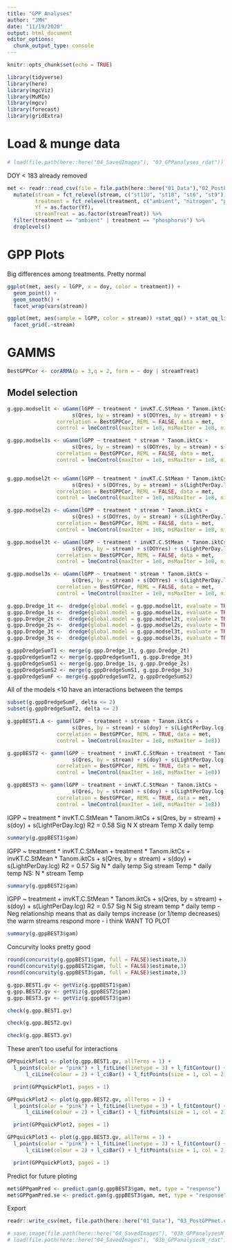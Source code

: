 ```yaml
---
title: "GPP Analyses"
author: "JMH"
date: "11/19/2020"
output: html_document
editor_options: 
  chunk_output_type: console
---
```


```r
knitr::opts_chunk$set(echo = TRUE)
```

```r
library(tidyverse)
library(here)
library(mgcViz)
library(MuMIn)
library(mgcv)
library(forecast)
library(gridExtra)
```

# Load & munge data
```r
# load(file.path(here::here("04_SavedImages"), "03_GPPanalyses_rdat"))
```


DOY < 183 already removed
```r
met <- readr::read_csv(file = file.path(here::here("01_Data"),"02_PostERmet.csv")) %>% 
  mutate(stream = fct_relevel(stream, c("st11U", "st18", "st6", "st9")),
         treatment = fct_relevel(treatment, c("ambient", "nitrogen", "phosphorus")),
         Yf = as.factor(Yf),
         streamTreat = as.factor(streamTreat)) %>% 
  filter(treatment == "ambient" | treatment == "phosphorus") %>% 
  droplevels()
```

# GPP Plots
Big differences among treatments. Pretty normal
```r
ggplot(met, aes(y = lGPP, x = doy, color = treatment)) +
  geom_point() +
  geom_smooth() +
  facet_wrap(vars(stream))
```

```r
ggplot(met, aes(sample = lGPP, color = stream)) +stat_qq() + stat_qq_line() +
  facet_grid(.~stream)
```

# GAMMS


```r
BestGPPCor <- corARMA(p = 3,q = 2, form = ~ doy | streamTreat)
```



## Model selection
```r
g.gpp.modsel1t <- uGamm(lGPP ~ treatment * invKT.C.StMean * Tanom.iktCs +
                     s(Qres, by = stream) + s(DOYres, by = stream) + s(LightPerDay.lcg),
                correlation = BestGPPCor, REML = FALSE, data = met,
                control = lmeControl(maxIter = 1e8, msMaxIter = 1e8, niterEM = 1000), class = "gamm")

g.gpp.modsel1s <- uGamm(lGPP ~ treatment * stream * Tanom.iktCs +
                     s(Qres, by = stream) + s(DOYres, by = stream) + s(LightPerDay.lcg),
                correlation = BestGPPCor, REML = FALSE, data = met,
                control = lmeControl(maxIter = 1e8, msMaxIter = 1e8, niterEM = 1000), class = "gamm")


g.gpp.modsel2t <- uGamm(lGPP ~ treatment * invKT.C.StMean * Tanom.iktCs +
                     s(Qres) + s(DOYres, by = stream) + s(LightPerDay.lcg),
                correlation = BestGPPCor, REML = FALSE, data = met,
                control = lmeControl(maxIter = 1e8, msMaxIter = 1e8, niterEM = 1000), class = "gamm")

g.gpp.modsel2s <- uGamm(lGPP ~ treatment * stream * Tanom.iktCs +
                     s(Qres) + s(DOYres, by = stream) + s(LightPerDay.lcg),
                correlation = BestGPPCor, REML = FALSE, data = met,
                control = lmeControl(maxIter = 1e8, msMaxIter = 1e8, niterEM = 1000), class = "gamm")

g.gpp.modsel3t <- uGamm(lGPP ~ treatment * invKT.C.StMean * Tanom.iktCs +
                     s(Qres, by = stream) + s(DOYres) + s(LightPerDay.lcg),
                correlation = BestGPPCor, REML = FALSE, data = met,
                control = lmeControl(maxIter = 1e8, msMaxIter = 1e8, niterEM = 1000), class = "gamm")

g.gpp.modsel3s <- uGamm(lGPP ~ treatment * stream * Tanom.iktCs +
                     s(Qres, by = stream) + s(DOYres) + s(LightPerDay.lcg),
                correlation = BestGPPCor, REML = FALSE, data = met,
                control = lmeControl(maxIter = 1e8, msMaxIter = 1e8, niterEM = 1000), class = "gamm")

g.gpp.Dredge_1t <-  dredge(global.model = g.gpp.modsel1t, evaluate = TRUE, rank = AIC)
g.gpp.Dredge_1s <-  dredge(global.model = g.gpp.modsel1s, evaluate = TRUE, rank = AIC)
g.gpp.Dredge_2t <-  dredge(global.model = g.gpp.modsel2t, evaluate = TRUE, rank = AIC)
g.gpp.Dredge_2s <-  dredge(global.model = g.gpp.modsel2s, evaluate = TRUE, rank = AIC)
g.gpp.Dredge_3t <-  dredge(global.model = g.gpp.modsel3t, evaluate = TRUE, rank = AIC)
g.gpp.Dredge_3s <-  dredge(global.model = g.gpp.modsel3s, evaluate = TRUE, rank = AIC)
```


```r
g.gppDredgeSumT1 <- merge(g.gpp.Dredge_1t, g.gpp.Dredge_2t)
g.gppDredgeSumT2 <- merge(g.gppDredgeSumT1, g.gpp.Dredge_3t)
g.gppDredgeSumS1 <- merge(g.gpp.Dredge_1s, g.gpp.Dredge_2s)
g.gppDredgeSumS2 <- merge(g.gppDredgeSumS1, g.gpp.Dredge_3s)
g.gppDredgeSumF <- merge(g.gppDredgeSumT2, g.gppDredgeSumS2)
```


All of the models <10 have an interactions between the temps
```r
subset(g.gppDredgeSumF, delta <= 2)
subset(g.gppDredgeSumT2, delta <= 2)
```

```r
g.gppBEST1.A <- gamm(lGPP ~ treatment + stream * Tanom.iktCs +   
                     s(Qres, by = stream) + s(doy) + s(LightPerDay.lcg), 
                correlation = BestGPPCor, REML = TRUE, data = met,
                control = lmeControl(maxIter = 1e8, msMaxIter = 1e8))
```

```r
g.gppBEST2 <- gamm(lGPP ~ treatment * invKT.C.StMean + treatment * Tanom.iktCs + invKT.C.StMean * Tanom.iktCs +
                     s(Qres, by = stream) + s(doy) + s(LightPerDay.lcg), 
                correlation = BestGPPCor, REML = TRUE, data = met,
                control = lmeControl(maxIter = 1e8, msMaxIter = 1e8))
```

```r
g.gppBEST3 <- gamm(lGPP ~ treatment + invKT.C.StMean * Tanom.iktCs +
                     s(Qres, by = stream) + s(doy) + s(LightPerDay.lcg), 
                correlation = BestGPPCor, REML = TRUE, data = met,
                control = lmeControl(maxIter = 1e8, msMaxIter = 1e8))
```

lGPP ~ treatment * invKT.C.StMean * Tanom.iktCs + s(Qres, by = stream) + s(doy) + s(LightPerDay.lcg)
R2 = 0.58
Sig N X stream Temp X daily temp
```r
summary(g.gppBEST1$gam)
```


lGPP ~ treatment * invKT.C.StMean + treatment * Tanom.iktCs + invKT.C.StMean * Tanom.iktCs + s(Qres, by = stream) + s(doy) + s(LightPerDay.lcg)
R2 = 0.57
Sig N * daily temp
Sig stream Temp * daily temp
NS: N * stream Temp
```r
summary(g.gppBEST2$gam)
```

lGPP ~ treatment + invKT.C.StMean * Tanom.iktCs + s(Qres, by = stream) + s(doy) + s(LightPerDay.lcg)
R2 = 0.57
Sig N
Sig stream temp * daily temp - Neg relationship means that as daily temps increase (or 1/temp decreases) the warm streams respond more - i think WANT TO PLOT
```r
summary(g.gppBEST3$gam)
```

Concurvity looks pretty good
```r
round(concurvity(g.gppBEST1$gam, full = FALSE)$estimate,3)
round(concurvity(g.gppBEST2$gam, full = FALSE)$estimate,3)
round(concurvity(g.gppBEST3$gam, full = FALSE)$estimate,3)
```


```r
g.gpp.BEST1.gv <- getViz(g.gppBEST1$gam)
g.gpp.BEST2.gv <- getViz(g.gppBEST2$gam)
g.gpp.BEST3.gv <- getViz(g.gppBEST3$gam)
```

```r
check(g.gpp.BEST1.gv)
```

```r
check(g.gpp.BEST2.gv)
```

```r
check(g.gpp.BEST3.gv)
```

These aren't too useful for interactions
```r
GPPquickPlot1 <- plot(g.gpp.BEST1.gv, allTerms = 1) +
  l_points(color = "pink") + l_fitLine(linetype = 3) + l_fitContour() + 
      l_ciLine(colour = 2) + l_ciBar() + l_fitPoints(size = 1, col = 2) + theme_get() + labs(title = NULL)

  print(GPPquickPlot1, pages = 1)
```

```r
GPPquickPlot2 <- plot(g.gpp.BEST2.gv, allTerms = 1) +
  l_points(color = "pink") + l_fitLine(linetype = 3) + l_fitContour() + 
      l_ciLine(colour = 2) + l_ciBar() + l_fitPoints(size = 1, col = 2) + theme_get() + labs(title = NULL)

  print(GPPquickPlot2, pages = 1)
```

```r
GPPquickPlot3 <- plot(g.gpp.BEST3.gv, allTerms = 1) +
  l_points(color = "pink") + l_fitLine(linetype = 3) + l_fitContour() + 
      l_ciLine(colour = 2) + l_ciBar() + l_fitPoints(size = 1, col = 2) + theme_get() + labs(title = NULL)

  print(GPPquickPlot3, pages = 1)
```



Predict for future ploting
```r
met$GPPgamPred <- predict.gam(g.gppBEST3$gam, met, type = "response")
met$GPPgamPred.se <- predict.gam(g.gppBEST3$gam, met, type = "response", se.fit = TRUE)$se.fit
```

Export
```r
readr::write_csv(met, file.path(here::here("01_Data"), "03_PostGPPmet.csv"))
```

```r
# save.image(file.path(here::here("04_SavedImages"), "03b_GPPanalysesN_rdat"))
# load(file.path(here::here("04_SavedImages"), "03b_GPPanalysesN_rdat"))
```

